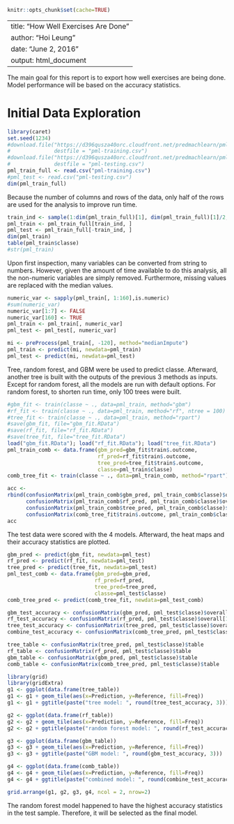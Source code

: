 ```r
knitr::opts_chunk$set(cache=TRUE)
```
---
title: "How Well Exercises Are Done"
author: "Hoi Leung"
date: "June 2, 2016"
output: html_document
---


The main goal for this report is to export how well exercises are being done. Model performance will be based on the accuracy statistics.


Initial Data Exploration
========================
```r
library(caret)
set.seed(1234)
#download.file("https://d396qusza40orc.cloudfront.net/predmachlearn/pml-training.csv",
#              destfile = "pml-training.csv")
#download.file("https://d396qusza40orc.cloudfront.net/predmachlearn/pml-testing.csv",
#              destfile = "pml-testing.csv")
pml_train_full <- read.csv("pml-training.csv")
#pml_test <- read.csv("pml-testing.csv")
dim(pml_train_full)
```
Because the number of columns and rows of the data, only half of the rows are used for the analysis to improve run time.
```r
train_ind <- sample(1:dim(pml_train_full)[1], dim(pml_train_full)[1]/2, replace=F)
pml_train <- pml_train_full[train_ind, ]
pml_test <- pml_train_full[-train_ind, ]
dim(pml_train)
table(pml_train$classe)
#str(pml_train)
```
Upon first inspection, many variables can be converted from string to numbers.  However, given the amount of time available to do this analysis, all the non-numeric variables are simply removed.  Furthermore, missing values are replaced with the median values.
```r
numeric_var <- sapply(pml_train[, 1:160],is.numeric)
#sum(numeric_var)
numeric_var[1:7] <- FALSE
numeric_var[160] <- TRUE
pml_train <- pml_train[, numeric_var]
pml_test <- pml_test[, numeric_var]

mi <- preProcess(pml_train[, -120], method="medianImpute")
pml_train <- predict(mi, newdata=pml_train)
pml_test <- predict(mi, newdata=pml_test)
```


Tree, random forest, and GBM were be used to predict classe. Afterward, another tree is built with the outputs of the previous 3 methods as inputs.  Except for random forest, all the models are run with default options.  For random forest, to shorten run time, only 100 trees were built.
```r
#gbm_fit <- train(classe ~ ., data=pml_train, method="gbm")
#rf_fit <- train(classe ~ ., data=pml_train, method="rf", ntree = 100)
#tree_fit <- train(classe ~ ., data=pml_train, method="rpart")
#save(gbm_fit, file="gbm_fit.RData")
#save(rf_fit, file="rf_fit.RData")
#save(tree_fit, file="tree_fit.RData")
load("gbm_fit.RData"); load("rf_fit.RData"); load("tree_fit.RData")
pml_train_comb <- data.frame(gbm_pred=gbm_fit$train$.outcome,
                             rf_pred=rf_fit$train$.outcome,
                             tree_pred=tree_fit$train$.outcome,
                             classe=pml_train$classe)
comb_tree_fit <- train(classe ~ ., data=pml_train_comb, method="rpart")

acc <-
rbind(confusionMatrix(pml_train_comb$gbm_pred, pml_train_comb$classe)$overall[1],
      confusionMatrix(pml_train_comb$rf_pred, pml_train_comb$classe)$overall[1],
      confusionMatrix(pml_train_comb$tree_pred, pml_train_comb$classe)$overall[1],
      confusionMatrix(comb_tree_fit$train$.outcome, pml_train_comb$classe)$overall[1])
acc
```

The test data were scored with the 4 models.  Afterward, the heat maps and their accuracy statistics are plotted.
```r
gbm_pred <- predict(gbm_fit, newdata=pml_test)
rf_pred <- predict(rf_fit, newdata=pml_test)
tree_pred <- predict(tree_fit, newdata=pml_test)
pml_test_comb <- data.frame(gbm_pred=gbm_pred,
                            rf_pred=rf_pred,
                            tree_pred=tree_pred,
                            classe=pml_test$classe)
comb_tree_pred <- predict(comb_tree_fit, newdata=pml_test_comb)

gbm_test_accuracy <- confusionMatrix(gbm_pred, pml_test$classe)$overall[1]
rf_test_accuracy <- confusionMatrix(rf_pred, pml_test$classe)$overall[1]
tree_test_accuracy <- confusionMatrix(tree_pred, pml_test$classe)$overall[1]
combine_test_accuracy <- confusionMatrix(comb_tree_pred, pml_test$classe)$overall[1]

tree_table <- confusionMatrix(tree_pred, pml_test$classe)$table
rf_table <- confusionMatrix(rf_pred, pml_test$classe)$table
gbm_table <- confusionMatrix(gbm_pred, pml_test$classe)$table
comb_table <- confusionMatrix(comb_tree_pred, pml_test$classe)$table

library(grid)
library(gridExtra)
g1 <- ggplot(data.frame(tree_table))
g1 <- g1 + geom_tile(aes(x=Prediction, y=Reference, fill=Freq))
g1 <- g1 + ggtitle(paste("tree model: ", round(tree_test_accuracy, 3)))

g2 <- ggplot(data.frame(rf_table))
g2 <- g2 + geom_tile(aes(x=Prediction, y=Reference, fill=Freq))
g2 <- g2 + ggtitle(paste("random forest model: ", round(rf_test_accuracy, 3)))

g3 <- ggplot(data.frame(gbm_table))
g3 <- g3 + geom_tile(aes(x=Prediction, y=Reference, fill=Freq))
g3 <- g3 + ggtitle(paste("GBM model: ", round(gbm_test_accuracy, 3)))

g4 <- ggplot(data.frame(comb_table))
g4 <- g4 + geom_tile(aes(x=Prediction, y=Reference, fill=Freq))
g4 <- g4 + ggtitle(paste("combined model: ", round(combine_test_accuracy, 3)))

grid.arrange(g1, g2, g3, g4, ncol = 2, nrow=2)
```

The random forest model happened to have the highest accuracy statistics in the test sample.  Therefore, it will be selected as the final model.

